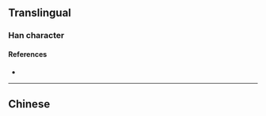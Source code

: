 {{character info}}
==Translingual==

===Han character===
{{Han char|rn=96|rad=玉|as=08|sn=12|four=13153|canj=MGII|ids=⿰𤣩戔}}

====References====
* {{Han ref|kx=0734.030|dkj=21040|dj=1146.120|hdz=21121.020|uh=7416|ud=29718|bh=DA7E|bd=55934}}

----

==Chinese==
{{zh-see|盞|v}}